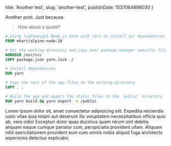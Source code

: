 
  title: 'Another test',
  slug: 'another-test',
  publishDate: 1537064898030
 }


Another post. Just because.

> How about a quote?

```dockerfile
# Using lightweight Node.js base with Yarn to install our dependencies and build and export the app
FROM mhart/alpine-node:10

# Set the working directory and copy over package manager specific files
WORKDIR /usr/src
COPY package.json yarn.lock ./

# Install dependencies
RUN yarn

# Copy the rest of the app files to the working directory
COPY . .

# Build the app and export the static files to the `public` directory
RUN yarn build && yarn export -o /public
```

Lorem ipsum dolor sit, amet consectetur adipisicing elit. Expedita reiciendis iusto vitae ipsa totam aut deserunt illo voluptatem necessitatibus officia quis ab, vero odio! Excepturi dolor quas ducimus quam rerum sint debitis aliquam eaque cumque pariatur cum, perspiciatis provident ullam. Aliquam nihil exercitationem provident eum cum omnis nobis aliquid fuga architecto asperiores delectus explicabo.